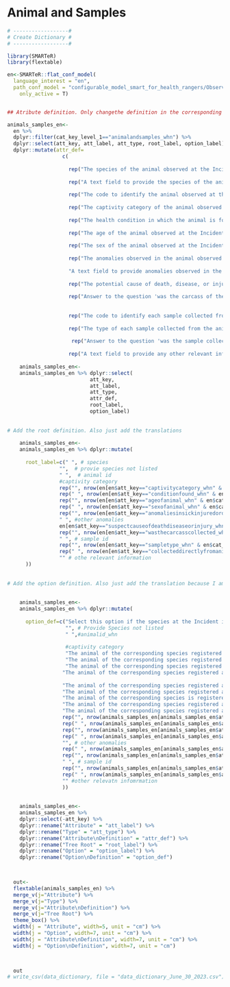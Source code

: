 # Animal and Samples {.unnumbered}

```r

# ------------------#
# Create Dictionary #
# ------------------#

library(SMARTeR)
library(flextable)

en<-SMARTeR::flat_conf_model(
  language_interest = "en",
  path_conf_model = "configurable_model_smart_for_health_rangers/Observations_Final_conf_model_smart_for_health_rangers.xml",
    only_active = T)


## Atribute definition. Only changethe definition in the corresponding language because I am using the keys to subset the specific componenets.

animals_samples_en<-  
  en %>% 
  dplyr::filter(cat_key_level_1=="animalandsamples_whn") %>% 
  dplyr::select(att_key, att_label, att_type, root_label, option_label) %>% 
  dplyr::mutate(attr_def=
                  c(
                    
                    rep("The species of the animal observed at the Incident", nrow(en[en$att_key=="species_whn" & en$cat_key_level_1=="animalandsamples_whn",])),
                    
                    rep("A text field to provide the species of the animal observed at the Incident if it is not given in the 'Species' Attribute", nrow(en[en$att_key=="providespeciesnotlisted_whn" & en$cat_key_level_1=="animalandsamples_whn",])),
                    
                    rep("The code to identify the animal observed at the Incident individually", nrow(en[en$att_key=="animalid_whn" & en$cat_key_level_1=="animalandsamples_whn",])),
                    
                    rep("The captivity category of the animal observed at the Incident", nrow(en[en$att_key=="captivitycategory_whn" & en$cat_key_level_1=="animalandsamples_whn",])),
                    
                    rep("The health condition in which the animal is found at the Incident", nrow(en[en$att_key=="conditionfound_whn" & en$cat_key_level_1=="animalandsamples_whn",])),
                    
                    rep("The age of the animal observed at the Incident", nrow(en[en$att_key=="ageofanimal_whn" & en$cat_key_level_1=="animalandsamples_whn",])),
                    
                    rep("The sex of the animal observed at the Incident", nrow(en[en$att_key=="sexofanimal_whn" & en$cat_key_level_1=="animalandsamples_whn",])),
                    
                    rep("The anomalies observed in the animal observed at the Incident. Multiple options can be selected", nrow(en[en$att_key=="anomaliesinsickinjuredordeadanimals_whn" & en$cat_key_level_1=="animalandsamples_whn",])),
                    
                    "A text field to provide anomalies observed in the animal found at the Incident not given in the 'Anomalies in Sick, Injured, or Dead Animals' Attribute", 
                    
                    rep("The potential cause of death, disease, or injury in the animal observed at the Incident. Multiple options can be selected", nrow(en[en$att_key=="suspectcauseofdeathdiseaseorinjury_whn" & en$cat_key_level_1=="animalandsamples_whn",])),
                    
                    rep("Answer to the question 'was the carcass of the animal observed at the Incident collected?", nrow(en[en$att_key=="wasthecarcasscollected_whn" & en$cat_key_level_1=="animalandsamples_whn",])),
                    
                    
                    rep("The code to identify each sample collected from the animal observed at the Incident individually", nrow(en[en$att_key=="sampleid_whn" & en$cat_key_level_1=="animalandsamples_whn",])),
                    
                    rep("The type of each sample collected from the animal observed at the Incident", nrow(en[en$att_key=="sampletype_whn" & en$cat_key_level_1=="animalandsamples_whn",])),
                    
                     rep("Answer to the question 'was the sample collected directly from the animal observed at the Incident?", nrow(en[en$att_key=="wasthecarcasscollected_whn" & en$cat_key_level_1=="animalandsamples_whn",])),
                    
                    rep("A text field to provide any other relevant information regarding the animal observed at the Incident", nrow(en[en$att_key=="otherrelevantinformation_whn" & en$cat_key_level_1=="animalandsamples_whn",])))) 
  
    animals_samples_en<-
    animals_samples_en %>% dplyr::select(
                           att_key,
                           att_label,
                           att_type,
                           attr_def, 
                           root_label,
                           option_label)
    
    
# Add the root definition. Also just add the translations 
    
    animals_samples_en<-
    animals_samples_en %>% dplyr::mutate(
        
      root_label=c(" ", # species
                 "",  # provie species not listed
                 " ",  # animal id
                 #captivity category
                 rep("", nrow(en[en$att_key=="captivitycategory_whn" & en$cat_key_level_1=="animalandsamples_whn",])),
                 rep(" ", nrow(en[en$att_key=="conditionfound_whn" & en$cat_key_level_1=="animalandsamples_whn",])), # condition found
                 rep("", nrow(en[en$att_key=="ageofanimal_whn" & en$cat_key_level_1=="animalandsamples_whn",])), # age of animal
                 rep(" ", nrow(en[en$att_key=="sexofanimal_whn" & en$cat_key_level_1=="animalandsamples_whn",])), # sex of animal
                 rep("", nrow(en[en$att_key=="anomaliesinsickinjuredordeadanimals_whn" & en$cat_key_level_1=="animalandsamples_whn",])), # anomalies sick injured dead
                 " ", #other anomalies
                 en[en$att_key=="suspectcauseofdeathdiseaseorinjury_whn" & en$cat_key_level_1=="animalandsamples_whn",]$root_label,
                 rep("", nrow(en[en$att_key=="wasthecarcasscollected_whn" & en$cat_key_level_1=="animalandsamples_whn",])), # was the carcass collected
                 " ", # sample id
                 rep("", nrow(en[en$att_key=="sampletype_whn" & en$cat_key_level_1=="animalandsamples_whn",])), # sample type
                 rep(" ", nrow(en[en$att_key=="collecteddirectlyfromanimal_whn" & en$cat_key_level_1=="animalandsamples_whn",])),
                 "" # othe relevant information
      ))
    
    
# Add the option definition. Also just add the translation because I am using the keys to get to specific components.    
    
    
    animals_samples_en<-
    animals_samples_en %>% dplyr::mutate(
      
      option_def=c("Select this option if the species at the Incident is not in the list",  # Species
                   "", # Provide Species not listed
                   " ",#animalid_whn
                   
                   #captivity category
                   "The animal of the corresponding species registered at the Incident is observed in its habitat and not hunted, captured, captive, or restricted. The animal could be captured for health surveillance purposes and still be considered 'free-ranging'", # free-ranging
                   "The animal of the corresponding species registered at the Incident is hunted or captured at the time of the observation; however, it has been displaced from the original place of hunt or capture. For example, a caged animal in posession of a walking hunter in a protected area", #Hunted and Displaced             
                   "The animal of the corresponding species registered at the Incident is hunted or captured at the time of the observation; however, it has not been displaced from the original place of hunt or capture. For example, an animal observed in the trap set by a hunter", #Hunted and not Displaced  
                  "The animal of the corresponding species registered at the Incident is kept in a rehabilitation/rescue center", # Rescue/Rehabilitation Center
                  
                  "The animal of the corresponding species registered at the Incident is kept in a farm", # farm
                  "The animal of the corresponding species registered at the Incident is kept in a household", # household
                  "The animal of the corresponding species is registered as part of a research or conservation capture not related with health surveillance", # Research or conservation capture
                  "The animal of the corresponding species registered at the Incident is kept in a market", # market
                  "The animal of the corresponding species registered at the Incident is kept in a trade post", #tradepost
                  rep("", nrow(animals_samples_en[animals_samples_en$att_key=="conditionfound_whn",])), #Condition found
                  rep(" ", nrow(animals_samples_en[animals_samples_en$att_key=="ageofanimal_whn",])),  #  Age of Animal
                  rep("", nrow(animals_samples_en[animals_samples_en$att_key=="sexofanimal_whn",])),  #  Sex of Animal
                  rep(" ", nrow(animals_samples_en[animals_samples_en$att_key=="anomaliesinsickinjuredordeadanimals_whn",])), #Anomalies in Sick injured or dead animal
                  "", # other anomalies 
                  rep(" ", nrow(animals_samples_en[animals_samples_en$att_key=="suspectcauseofdeathdiseaseorinjury_whn",])), # suspect cause of death disease or injury                   
                  rep("", nrow(animals_samples_en[animals_samples_en$att_key=="wasthecarcasscollected_whn",])), # was the carcass collected
                  " ", # sample id  
                  rep("", nrow(animals_samples_en[animals_samples_en$att_key=="sampletype_whn",])), # sample type
                  rep(" ", nrow(animals_samples_en[animals_samples_en$att_key=="collecteddirectlyfromanimal_whn",])),
                  "" #other relevatn infomrmation
                  ))
                  
                  
    animals_samples_en<-
    animals_samples_en %>% 
    dplyr::select(-att_key) %>% 
    dplyr::rename("Attribute" = "att_label") %>% 
    dplyr::rename("Type" = "att_type") %>% 
    dplyr::rename("Attribute\nDefinition" = "attr_def") %>% 
    dplyr::rename("Tree Root" = "root_label") %>%   
    dplyr::rename("Option" = "option_label") %>% 
    dplyr::rename("Option\nDefinition" = "option_def") 


  
  out<-  
  flextable(animals_samples_en) %>% 
  merge_v(j="Attribute") %>% 
  merge_v(j="Type") %>% 
  merge_v(j="Attribute\nDefinition") %>% 
  merge_v(j="Tree Root") %>% 
  theme_box() %>% 
  width(j = "Attribute", width=5, unit = "cm") %>% 
  width(j = "Option", width=7, unit = "cm") %>% 
  width(j = "Attribute\nDefinition", width=7, unit = "cm") %>% 
  width(j = "Option\nDefinition", width=7, unit = "cm")

  

  out
# write_csv(data_dictionary, file = "data_dictionary_June_30_2023.csv")

```



